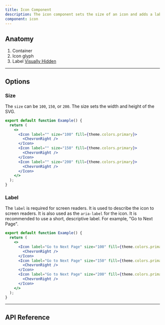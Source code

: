 ```yaml
---
title: Icon Component
description: The icon component sets the size of an icon and adds a label that will be announced by screen readers.
component: icon
---
```


## Anatomy

<Container caption="Icon component shown with an Add icon asset. Inspect the HTML to see the props. Or use a screen reader to read the label.">
  <InlineSVG
    title="Anatomy of Icon"
    width={72}
    height={115}
    path="/img/components/icon/anatomy.svg"
  />
</Container>

1. Container
2. Icon glyph
3. Label [Visually Hidden](/components/visually-hidden)

---

## Options

### Size

The `size` can be `100`, `150`, or `200`. The size sets the width and height of the SVG.

```jsx withPreview
export default function Example() {
  return (
    <>
      <Icon label="" size="100" fill={theme.colors.primary}>
        <ChevronRight />
      </Icon>
      <Icon label="" size="150" fill={theme.colors.primary}>
        <ChevronRight />
      </Icon>
      <Icon label="" size="200" fill={theme.colors.primary}>
        <ChevronRight />
      </Icon>
    </>
  );
}
```

### Label

The `label` is required for screen readers. It is used to describe the icon to screen readers. It is also used as the `aria-label` for the icon. It is recommended to use a short, descriptive label. For example, "Go to Next Page".

```jsx withPreview
export default function Example() {
  return (
    <>
      <Icon label="Go to Next Page" size="100" fill={theme.colors.primary}>
        <ChevronRight />
      </Icon>
      <Icon label="Go to Next Page" size="150" fill={theme.colors.primary}>
        <ChevronRight />
      </Icon>
      <Icon label="Go to Next Page" size="200" fill={theme.colors.primary}>
        <ChevronRight />
      </Icon>
    </>
  );
}
```

---

## API Reference

<PropsTable props={propsTable} />
